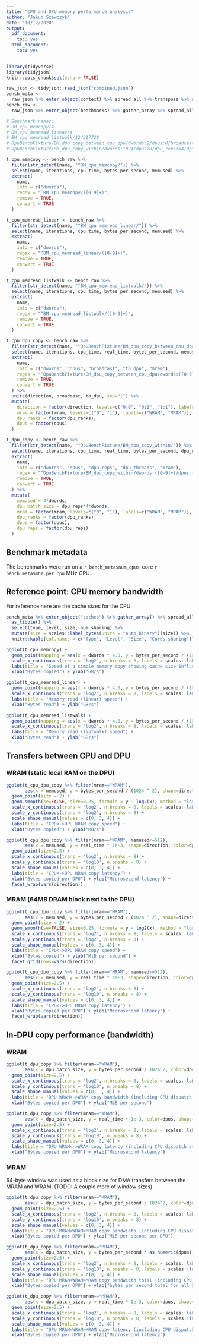 ```yaml
---
title: "CPU and DPU memory performance analysis"
author: "Jakub Szewczyk"
date: "10/12/2020"
output:
  pdf_document:
    toc: yes
  html_document:
    toc: yes
---
```


```r
library(tidyverse)
library(tidyjson)
knitr::opts_chunk$set(echo = FALSE)
```

```r
raw_json <- tidyjson::read_json("combined.json")
bench_meta <-
  raw_json %>% enter_object(context) %>% spread_all %>% transpose %>% simplify_all %>% `[[`(1)
bench_raw <-
  raw_json %>% enter_object(benchmarks) %>% gather_array %>% spread_all
```

```r
# Benchmark names:
# BM_cpu_memcopy/4
# BM_cpu_memread_linear/4
# BM_cpu_memread_listwalk/134217728
# DpuBenchFixture/BM_dpu_copy_between_cpu_dpu/dwords:2/dpus:8/broadcast:0/to_dpu:0/mram:1/real_time
# DpuBenchFixture/BM_dpu_copy_within/dwords:1024/dpus:8/dpu_reps:64/dpu_threads:12/mram:1/real_time

t_cpu_memcopy <- bench_raw %>%
  filter(str_detect(name, "^BM_cpu_memcopy/")) %>%
  select(name, iterations, cpu_time, bytes_per_second, memused) %>%
  extract(
    name,
    into = c("dwords"),
    regex = "^BM_cpu_memcopy/([0-9]+)",
    remove = TRUE,
    convert = TRUE
  )

t_cpu_memread_linear <- bench_raw %>%
  filter(str_detect(name, "^BM_cpu_memread_linear/")) %>%
  select(name, iterations, cpu_time, bytes_per_second, memused) %>%
  extract(
    name,
    into = c("dwords"),
    regex = "^BM_cpu_memread_linear/([0-9]+)",
    remove = TRUE,
    convert = TRUE
  )

t_cpu_memread_listwalk <- bench_raw %>%
  filter(str_detect(name, "^BM_cpu_memread_listwalk/")) %>%
  select(name, iterations, cpu_time, bytes_per_second, memused) %>%
  extract(
    name,
    into = c("dwords"),
    regex = "^BM_cpu_memread_listwalk/([0-9]+)",
    remove = TRUE,
    convert = TRUE
  )

t_cpu_dpu_copy <- bench_raw %>%
  filter(str_detect(name, "^DpuBenchFixture/BM_dpu_copy_between_cpu_dpu/")) %>%
  select(name, iterations, cpu_time, real_time, bytes_per_second, memused, dpu_ranks) %>%
  extract(
    name,
    into = c("dwords", "dpus", "broadcast", "to_dpu", "mram"),
    regex = "^DpuBenchFixture/BM_dpu_copy_between_cpu_dpu/dwords:([0-9]+)/dpus:([0-9]+)/broadcast:([01])/to_dpu:([01])/mram:([01])/real_time",
    remove = TRUE,
    convert = TRUE
  ) %>%
  unite(direction, broadcast, to_dpu, sep=";") %>%
  mutate(
    direction = factor(direction, levels=c("0;0", "0;1", "1;1"), labels=c("Read from all", "Write N->N", "Broadcast 1->N")),
    mram = factor(mram, levels=c("0", "1"), labels=c("WRAM", "MRAM")),
    dpu_ranks = factor(dpu_ranks),
    dpus = factor(dpus)
  )

t_dpu_copy <- bench_raw %>%
  filter(str_detect(name, "^DpuBenchFixture/BM_dpu_copy_within/")) %>%
  select(name, iterations, cpu_time, real_time, bytes_per_second, dpu_ranks) %>%
  extract(
    name,
    into = c("dwords", "dpus", "dpu_reps", "dpu_threads", "mram"),
    regex = "^DpuBenchFixture/BM_dpu_copy_within/dwords:([0-9]+)/dpus:([0-9]+)/dpu_reps:([0-9]+)/dpu_threads:([0-9]+)/mram:([01])/real_time",
    remove = TRUE,
    convert = TRUE
  ) %>%
  mutate(
    memused = 4*dwords,
    dpu_batch_size = dpu_reps*4*dwords,
    mram = factor(mram, levels=c("0", "1"), labels=c("WRAM", "MRAM")),
    dpu_ranks = factor(dpu_ranks),
    dpus = factor(dpus),
    dpu_reps = factor(dpu_reps)
  )

```

## Benchmark metadata

The benchmarks were run on a `r bench_meta$num_cpus`-core `r bench_meta$mhz_per_cpu` MHz CPU.

## Reference point: CPU memory bandwidth

For reference here are the cache sizes for the CPU:
```r
bench_meta %>% enter_object("caches") %>% gather_array() %>% spread_all %>%
  as_tibble() %>%
  select(type, level, size, num_sharing) %>%
  mutate(size = scales::label_bytes(units = "auto_binary")(size)) %>%
  knitr::kable(col.names = c("Type", "Level", "Size", "Cores sharing"))
```

```r
ggplot(t_cpu_memcopy) +
  geom_point(mapping = aes(x = dwords * 4.0, y = bytes_per_second / (1024 ^ 3))) +
  scale_x_continuous(trans = 'log2', n.breaks = 8, labels = scales::label_bytes(units="auto_binary")) +
  labs(title = "Speed of a simple memory copy showing cache size influence") +
  xlab("Bytes copied") + ylab("GB/s")
```

```r
ggplot(t_cpu_memread_linear) +
  geom_point(mapping = aes(x = dwords * 4.0, y = bytes_per_second / (1024 ^ 3))) +
  scale_x_continuous(trans = 'log2', n.breaks = 8, labels = scales::label_bytes(units="auto_binary")) +
  labs(title = "Memory read (linear) speed") +
  xlab("Bytes read") + ylab("GB/s")
```

```r
ggplot(t_cpu_memread_listwalk) +
  geom_point(mapping = aes(x = dwords * 4.0, y = bytes_per_second / (1024 ^ 3))) +
  scale_x_continuous(trans = 'log2', n.breaks = 8, labels = scales::label_bytes(units="auto_binary")) +
  labs(title = "Memory read (listwalk) speed") +
  xlab("Bytes read") + ylab("GB/s")
```

## Transfers between CPU and DPU

### WRAM (static local RAM on the DPU)

```r
ggplot(t_cpu_dpu_copy %>% filter(mram=="WRAM"),
       aes(x = memused, y = bytes_per_second / (1024 ^ 2), shape=direction, color=dpus)) +
  geom_point(size = 2) +
  geom_smooth(se=FALSE, size=0.25, formula = y ~ log2(x), method = "loess") +
  scale_x_continuous(trans = 'log2', n.breaks = 8, labels = scales::label_bytes(units="auto_binary")) +
  scale_y_continuous(trans = 'log2', n.breaks = 8) +
  scale_shape_manual(values = c(0, 3, 4)) +
  labs(title = "CPU<->DPU WRAM copy speed") +
  xlab("Bytes copied") + ylab("MB/s")
```

```r

ggplot(t_cpu_dpu_copy %>% filter(mram=="WRAM", memused<=512),
       aes(x = memused, y = real_time * 1e-3, shape=direction, color=dpus)) +
  geom_point(size=2.5) +
  scale_x_continuous(trans = 'log2', n.breaks = 8) +
  scale_y_continuous(trans = 'log10', n.breaks = 8) +
  scale_shape_manual(values = c(0, 3, 4)) +
  labs(title = "CPU<->DPU WRAM copy latency") +
  xlab("Bytes copied per DPU") + ylab("Microsecond latency") +
  facet_wrap(vars(direction))
```

### MRAM (64MB DRAM block next to the DPU)

```r
ggplot(t_cpu_dpu_copy %>% filter(mram=="MRAM"),
       aes(x = memused, y = bytes_per_second / (1024 ^ 2), shape=direction, color=dpus)) +
  geom_point(size = 2) +
  geom_smooth(se=FALSE, size=0.25, formula = y ~ log2(x), method = "loess") +
  scale_x_continuous(trans = 'log2', n.breaks = 8, labels = scales::label_bytes(units="auto_binary")) +
  scale_y_continuous(trans = 'log2', n.breaks = 8) +
  scale_shape_manual(values = c(0, 3, 4)) +
  labs(title = "CPU<->DPU MRAM copy speed") +
  xlab("Bytes copied") + ylab("MiB per second") +
  facet_grid(rows=vars(direction))
```

```r

ggplot(t_cpu_dpu_copy %>% filter(mram=="MRAM", memused<=512),
       aes(x = memused, y = real_time * 1e-3, shape=direction, color=dpus)) +
  geom_point(size=2.5) +
  scale_x_continuous(trans = 'log2', n.breaks = 8) +
  scale_y_continuous(trans = 'log10', n.breaks = 8) +
  scale_shape_manual(values = c(0, 3, 4)) +
  labs(title = "CPU<->DPU MRAM copy latency") +
  xlab("Bytes copied per DPU") + ylab("Microsecond latency") +
  facet_wrap(vars(direction))
```

## In-DPU copy performance (bandwidth)

### WRAM

```r

ggplot(t_dpu_copy %>% filter(mram=="WRAM"),
       aes(x = dpu_batch_size, y = bytes_per_second / 1024^2, color=dpus, shape=dpu_reps)) +
  geom_point(size=2.5) +
  scale_x_continuous(trans = 'log2', n.breaks = 8, labels = scales::label_bytes(units="auto_binary")) +
  scale_y_continuous(trans = 'log10', n.breaks = 8) +
  scale_shape_manual(values = c(0, 3, 4)) +
  labs(title = "DPU WRAM<->WRAM copy bandwidth (including CPU dispatch overhead)") +
  xlab("Bytes copied per DPU") + ylab("MiB per second")
```

```r

ggplot(t_dpu_copy %>% filter(mram=="WRAM"),
       aes(x = dpu_batch_size, y = real_time * 1e-3, color=dpus, shape=dpu_reps)) +
  geom_point(size=2.5) +
  scale_x_continuous(trans = 'log2', n.breaks = 8, labels = scales::label_bytes(units="auto_binary")) +
  scale_y_continuous(trans = 'log10', n.breaks = 8) +
  scale_shape_manual(values = c(0, 3, 4)) +
  labs(title = "DPU WRAM<->WRAM copy latency (including CPU dispatch overhead)") +
  xlab("Bytes copied per DPU") + ylab("Microsecond latency")
```

### MRAM

64-byte window was used as a block size for DMA transfers between the MRAM and WRAM. (TODO: A couple more of window sizes)

```r

ggplot(t_dpu_copy %>% filter(mram=="MRAM"),
       aes(x = dpu_batch_size, y = bytes_per_second / 1024^2, color=dpus, shape=dpu_reps)) +
  geom_point(size=2.5) +
  scale_x_continuous(trans = 'log2', n.breaks = 8, labels = scales::label_bytes(units="auto_binary")) +
  scale_y_continuous(trans = 'log10', n.breaks = 8) +
  scale_shape_manual(values = c(0, 3, 4)) +
  labs(title = "DPU MRAM<WRAM>MRAM copy bandwidth (including CPU dispatch overhead)") +
  xlab("Bytes copied per DPU") + ylab("MiB per second per DPU")
```

```r

ggplot(t_dpu_copy %>% filter(mram=="MRAM"),
       aes(x = dpu_batch_size, y = bytes_per_second * as.numeric(dpus), color=dpus, shape=dpu_reps)) +
  geom_point(size=2.5) +
  scale_x_continuous(trans = 'log2', n.breaks = 8, labels = scales::label_bytes(units="auto_binary")) +
  scale_y_continuous(trans = 'log10', n.breaks = 8, labels = scales::label_bytes(units="auto_binary")) +
  scale_shape_manual(values = c(0, 3, 4)) +
  labs(title = "DPU MRAM<WRAM>MRAM copy bandwidth total (including CPU dispatch)") +
  xlab("Bytes copied per DPU") + ylab("bytes per second total for all DPUs")
```

```r

ggplot(t_dpu_copy %>% filter(mram=="MRAM"),
       aes(x = dpu_batch_size, y = real_time * 1e-3, color=dpus, shape=dpu_reps)) +
  geom_point(size=2.5) +
  scale_x_continuous(trans = 'log2', n.breaks = 8, labels = scales::label_bytes(units="auto_binary")) +
  scale_y_continuous(trans = 'log10', n.breaks = 8, labels = scales::label_number()) +
  scale_shape_manual(values = c(0, 3, 4)) +
  labs(title = "DPU MRAM<WRAM>MRAM copy latency (including CPU dispatch overhead)") +
  xlab("Bytes copied per DPU") + ylab("Microsecond latency")
```
